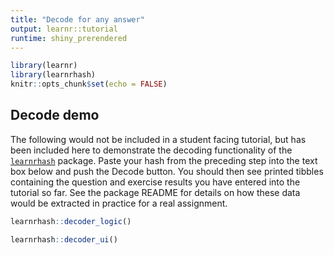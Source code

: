 ```yaml
---
title: "Decode for any answer"
output: learnr::tutorial
runtime: shiny_prerendered
---
```


```r
library(learnr)
library(learnrhash)
knitr::opts_chunk$set(echo = FALSE)
```

## Decode demo

The following would not be included in a student facing tutorial, but has been included 
here to demonstrate the decoding functionality of the [`learnrhash`](https://github.com/rundel/learnrhash) package. 
Paste your hash from the preceding step into the text box below and push the Decode button.
You should then see printed tibbles containing the question and exercise results you have entered into the tutorial so far. See the package README for details on how these data would be extracted in practice for a real assignment.

```r
learnrhash::decoder_logic()
```

```r
learnrhash::decoder_ui()
```
